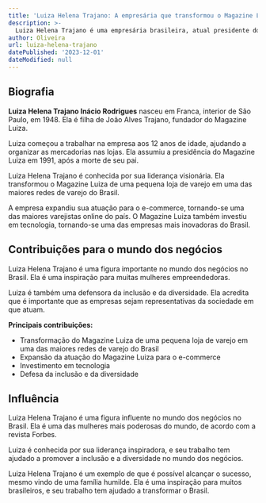 ```yaml
---
title: 'Luiza Helena Trajano: A empresária que transformou o Magazine Luiza'
description: >-
  Luiza Helena Trajano é uma empresária brasileira, atual presidente do Conselho de Administração do Magazine Luiza. Ela é considerada uma das mulheres mais poderosas do mundo.
author: Oliveira
url: luiza-helena-trajano
datePublished: '2023-12-01'
dateModified: null
---
```


## Biografia

**Luiza Helena Trajano Inácio Rodrigues** nasceu em Franca, interior de São Paulo, em 1948. Ela é filha de João Alves Trajano, fundador do Magazine Luiza.

Luiza começou a trabalhar na empresa aos 12 anos de idade, ajudando a organizar as mercadorias nas lojas. Ela assumiu a presidência do Magazine Luiza em 1991, após a morte de seu pai.

Luiza Helena Trajano é conhecida por sua liderança visionária. Ela transformou o Magazine Luiza de uma pequena loja de varejo em uma das maiores redes de varejo do Brasil.

A empresa expandiu sua atuação para o e-commerce, tornando-se uma das maiores varejistas online do país. O Magazine Luiza também investiu em tecnologia, tornando-se uma das empresas mais inovadoras do Brasil.

## Contribuições para o mundo dos negócios

Luiza Helena Trajano é uma figura importante no mundo dos negócios no Brasil. Ela é uma inspiração para muitas mulheres empreendedoras.

Luiza é também uma defensora da inclusão e da diversidade. Ela acredita que é importante que as empresas sejam representativas da sociedade em que atuam.

**Principais contribuições:**

* Transformação do Magazine Luiza de uma pequena loja de varejo em uma das maiores redes de varejo do Brasil
* Expansão da atuação do Magazine Luiza para o e-commerce
* Investimento em tecnologia
* Defesa da inclusão e da diversidade

## Influência

Luiza Helena Trajano é uma figura influente no mundo dos negócios no Brasil. Ela é uma das mulheres mais poderosas do mundo, de acordo com a revista Forbes.

Luiza é conhecida por sua liderança inspiradora, e seu trabalho tem ajudado a promover a inclusão e a diversidade no mundo dos negócios.

Luiza Helena Trajano é um exemplo de que é possível alcançar o sucesso, mesmo vindo de uma família humilde. Ela é uma inspiração para muitos brasileiros, e seu trabalho tem ajudado a transformar o Brasil.
